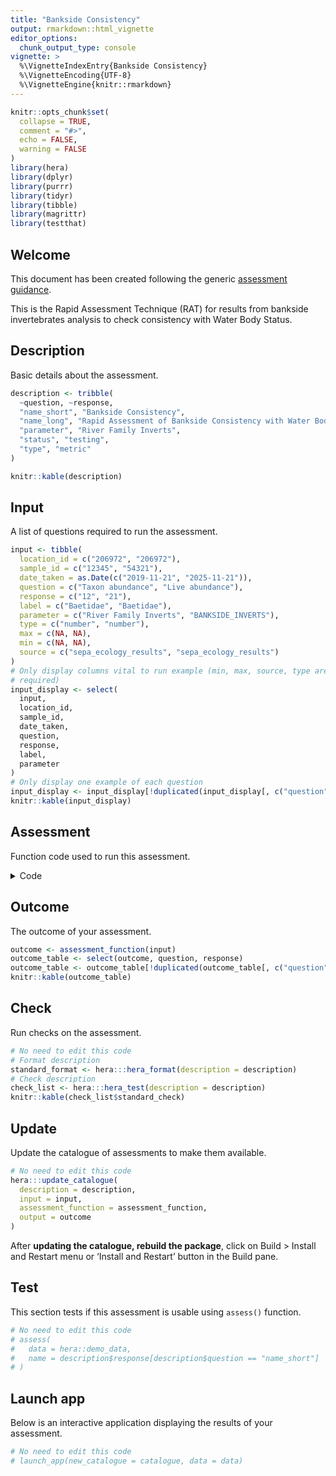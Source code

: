 ```yaml
---
title: "Bankside Consistency"
output: rmarkdown::html_vignette
editor_options: 
  chunk_output_type: console
vignette: >
  %\VignetteIndexEntry{Bankside Consistency}
  %\VignetteEncoding{UTF-8}  
  %\VignetteEngine{knitr::rmarkdown}
---
```


```r
knitr::opts_chunk$set(
  collapse = TRUE,
  comment = "#>",
  echo = FALSE,
  warning = FALSE
)
library(hera)
library(dplyr)
library(purrr)
library(tidyr)
library(tibble)
library(magrittr)
library(testthat)
```

## Welcome

This document has been created following the generic [assessment guidance](https://ecodata1.github.io/hera/articles/development_guide.html).

<!-- Create a new regulatory assessment by updating the code info below, for guidance see https://ecodata1.github.io/hera/articles/development_guide.html  -->

This is the Rapid Assessment Technique (RAT) for results from bankside invertebrates analysis to check consistency with Water Body Status.

## Description

Basic details about the assessment.

```r
description <- tribble(
  ~question, ~response,
  "name_short", "Bankside Consistency",
  "name_long", "Rapid Assessment of Bankside Consistency with Water Body Status",
  "parameter", "River Family Inverts",
  "status", "testing",
  "type", "metric"
)

knitr::kable(description)
```

## Input

A list of questions required to run the assessment.

```r
input <- tibble(
  location_id = c("206972", "206972"),
  sample_id = c("12345", "54321"),
  date_taken = as.Date(c("2019-11-21", "2025-11-21")),
  question = c("Taxon abundance", "Live abundance"),
  response = c("12", "21"),
  label = c("Baetidae", "Baetidae"),
  parameter = c("River Family Inverts", "BANKSIDE_INVERTS"),
  type = c("number", "number"),
  max = c(NA, NA),
  min = c(NA, NA),
  source = c("sepa_ecology_results", "sepa_ecology_results")
)
# Only display columns vital to run example (min, max, source, type are not
# required)
input_display <- select(
  input,
  location_id,
  sample_id,
  date_taken,
  question,
  response,
  label,
  parameter
)
# Only display one example of each question
input_display <- input_display[!duplicated(input_display[, c("question")]), ]
knitr::kable(input_display)
```

## Assessment

Function code used to run this assessment.

<details>
  <summary>Code</summary>

```r
assessment_function <- function(data, ...) {
  # Some calculated a statistic...
  # Note, any non-standard base R library must be called using require().
  require(dplyr)
  require(tidyr)
  require(magrittr)
  require(tibble)
  require(whpt)
  require(macroinvertebrateMetrics)
  data$date_taken <- as.character(format.Date(data$date_taken, "%Y/%m/%d"))
  catalogue <- hera::catalogue
  metric_function <- catalogue[catalogue$assessment ==
    "Macroinvertebrate Metrics", 3][[1]]
  output <- metric_function[[1]](data)
  output <- filter(output, question %in% c("WHPT_ASPT", "WHPT_NTAXA"))
  predictors <- utils::read.csv(system.file("extdat",
    "gis-predictors.csv",
    package = "whpt"
  ), check.names = FALSE)

# Downgrade Typical class for testing worst-case scenario
#   predictors$`Typical ASPT Class`[predictors$`Typical ASPT Class` == "Poor"] <- "Bad"
#     predictors$`Typical ASPT Class`[predictors$`Typical ASPT Class` == "Moderate"] <- "Poor"
#       predictors$`Typical ASPT Class`[predictors$`Typical ASPT Class` == "Good"] <- "Moderate"
#         predictors$`Typical ASPT Class`[predictors$`Typical ASPT Class` == "Good"] <- "Moderate"
#           predictors$`Typical ASPT Class`[predictors$`Typical ASPT Class` == "High"] <- "Good"
# 
# 
# predictors$`Typical NTAXA Class`[predictors$`Typical NTAXA Class` == "Poor"] <- "Bad"
#     predictors$`Typical NTAXA Class`[predictors$`Typical NTAXA Class` == "Moderate"] <- "Poor"
#       predictors$`Typical NTAXA Class`[predictors$`Typical NTAXA Class` == "Good"] <- "Moderate"
#         predictors$`Typical NTAXA Class`[predictors$`Typical NTAXA Class` == "Good"] <- "Moderate"
#           predictors$`Typical NTAXA Class`[predictors$`Typical NTAXA Class` == "High"] <- "Good"

  
  predictors$location_id <- as.character(predictors$location_id)
  predict_data <- filter(predictors, location_id %in% unique(data$location_id))
  output_location <- inner_join(output,
    data[, c(
      "location_id",
      "sample_id",
      "date_taken"
    )],
    by = "sample_id",
    relationship = "many-to-many"
  )
  output_location$location_id <-
    as.character(output_location$location_id)
  whpt_input <- inner_join(output_location,
    predict_data,
    by = "location_id"
  )
  whpt_input$question[whpt_input$question == "WHPT_ASPT"] <-
    "WHPT ASPT Abund"
  whpt_input$question[whpt_input$question == "WHPT_NTAXA"] <-
    "WHPT NTAXA Abund"
  if (nrow(whpt_input) < 1) {
    return(NULL)
  } else {
    whpt_input <- unique(whpt_input)
    whpt_input$response <- as.numeric(whpt_input$response)
    consistency_check <- whpt::whpts(whpt_input)
    consistency_check$response <-
      as.character(consistency_check$response)
  }

report <- tidyr::pivot_wider(consistency_check, names_from = question, values_from = response)
vars <- c("location_id", "location_description", "sample_id", "date_taken")
location_ids <- dplyr::select(data, any_of(vars)) %>%  unique()
location_ids$season <- hera:::season(location_ids$date_taken, output = "shortname")
report <- inner_join(report, location_ids, by = join_by(sample_id))

new_predictors <- read.csv(
  system.file("extdat", "gis-predictors.csv", package = "whpt"),
  check.names = FALSE)

report <- dplyr::inner_join(report, new_predictors, by = join_by(location_id))

whpt_wide <- tidyr::pivot_wider(output, names_from = question, values_from = response)
report <- dplyr::inner_join(report, whpt_wide, by = join_by(sample_id))

vars <- c(
"water body sampled",
"sample_id", 
"date_taken",
"location_id",
"location_description",
"season",
"Reference NTAXA",
"Reference ASPT", 
"assessment",
"driver", 
"WHPT_NTAXA",
"WHPT_ASPT",
"Typical ASPT Class",
"Typical NTAXA Class",
"Reported WHPT Class Year"
)

report <- dplyr::select(report, any_of(vars))
vars <- c(
"season",
"Reference NTAXA",
"Reference ASPT", 
"assessment",
"driver", 
"WHPT_NTAXA",
"WHPT_ASPT",
"Typical ASPT Class",
"Typical NTAXA Class",
"Reported WHPT Class Year",
"water body sampled"
)
report$`water body sampled` <- as.character(report$`water body sampled`)
report$`Reported WHPT Class Year` <- as.character(report$`Reported WHPT Class Year`)
consistency_check <- pivot_longer(report, cols = all_of(vars), names_to = "question", values_to = "response")
 consistency_check$date_taken <- as.Date(consistency_check$date_taken)
  consistency_check$parameter <- "Bankside Consistency"
  return(consistency_check)
}
```

</details>

## Outcome

The outcome of your assessment.

```r
outcome <- assessment_function(input)
outcome_table <- select(outcome, question, response)
outcome_table <- outcome_table[!duplicated(outcome_table[, c("question")]), ]
knitr::kable(outcome_table)
```

## Check

Run checks on the assessment.

```r
# No need to edit this code
# Format description
standard_format <- hera:::hera_format(description = description)
# Check description
check_list <- hera:::hera_test(description = description)
knitr::kable(check_list$standard_check)
```

## Update

Update the catalogue of assessments to make them available.

```r
# No need to edit this code
hera:::update_catalogue(
  description = description,
  input = input,
  assessment_function = assessment_function,
  output = outcome
)
```

After **updating the catalogue, rebuild the package**, click on Build \> Install and Restart menu or 'Install and Restart' button in the Build pane.


## Test

This section tests if this assessment is usable using `assess()` function.

```r
# No need to edit this code
# assess(
#   data = hera::demo_data,
#   name = description$response[description$question == "name_short"]
# )
```

## Launch app

Below is an interactive application displaying the results of your assessment.

```r
# No need to edit this code
# launch_app(new_catalogue = catalogue, data = data)
```
